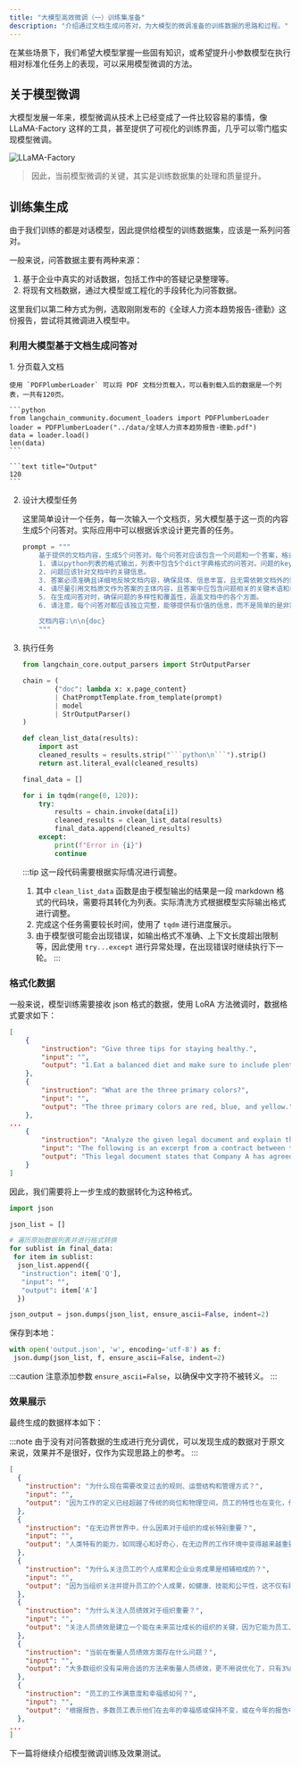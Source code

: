 ```yaml
---
title: "大模型高效微调（一）训练集准备"
description: "介绍通过文档生成问答对，为大模型的微调准备的训练数据的思路和过程。"
---
```


在某些场景下，我们希望大模型掌握一些固有知识，或希望提升小参数模型在执行相对标准化任务上的表现，可以采用模型微调的方法。

## 关于模型微调

大模型发展一年来，模型微调从技术上已经变成了一件比较容易的事情，像 LLaMA-Factory 这样的工具，甚至提供了可视化的训练界面，几乎可以零门槛实现模型微调。

![LLaMA-Factory](../../../../assets/llm-assets/LLaMA_Factory_UI.webp)

> 因此，当前模型微调的关键，其实是训练数据集的处理和质量提升。

## 训练集生成

由于我们训练的都是对话模型，因此提供给模型的训练数据集，应该是一系列问答对。

一般来说，问答数据主要有两种来源：
1. 基于企业中真实的对话数据，包括工作中的答疑记录整理等。
2. 将现有文档数据，通过大模型或工程化的手段转化为问答数据。

这里我们以第二种方式为例，选取刚刚发布的《全球人力资本趋势报告-德勤》这份报告，尝试将其微调进入模型中。

### 利用大模型基于文档生成问答对


<Steps>
1. 分页载入文档

    使用 `PDFPlumberLoader` 可以将 PDF 文档分页载入，可以看到载入后的数据是一个列表，一共有120页。

    ```python
    from langchain_community.document_loaders import PDFPlumberLoader
    loader = PDFPlumberLoader("../data/全球人力资本趋势报告-德勤.pdf")
    data = loader.load()
    len(data)
    ```

    ```text title="Output"
    120
    ```

2. 设计大模型任务

    这里简单设计一个任务，每一次输入一个文档页，另大模型基于这一页的内容生成5个问答对。实际应用中可以根据诉求设计更完善的任务。

    ```python
    prompt = """
        基于提供的文档内容，生成5个问答对。每个问答对应该包含一个问题和一个答案，格式应遵循以下规范：
        1. 请以python列表的格式输出，列表中包含5个dict字典格式的问答对。问题的key是"Q"，答案的key是"A"。
        2. 问题应该针对文档中的关键信息。
        3. 答案必须准确且详细地反映文档内容，确保具体、信息丰富，且无需依赖文档外的额外信息即可理解。
        4. 请尽量引用文档原文作为答案的主体内容，且答案中应包含问题相关的关键术语和概念，以保持信息的连贯性和完整性。
        5. 在生成问答对时，确保问题的多样性和覆盖性，涵盖文档中的各个方面。
        6. 请注意，每个问答对都应该独立完整，能够提供有价值的信息，而不是简单的是非题或过于明显的问题。

        文档内容:\n\n{doc}
        """
    ```

3. 执行任务

    ```python
    from langchain_core.output_parsers import StrOutputParser

    chain = (
            {"doc": lambda x: x.page_content}
            | ChatPromptTemplate.from_template(prompt)
            | model
            | StrOutputParser()
    )

    def clean_list_data(results):
        import ast
        cleaned_results = results.strip("```python\n```").strip()
        return ast.literal_eval(cleaned_results)

    final_data = []

    for i in tqdm(range(0, 120)):
        try:
            results = chain.invoke(data[i])
            cleaned_results = clean_list_data(results)
            final_data.append(cleaned_results)
        except:
            print(f"Error in {i}")
            continue
    ```

    :::tip
    这一段代码需要根据实际情况进行调整。
    1. 其中 `clean_list_data` 函数是由于模型输出的结果是一段 markdown 格式的代码块，需要将其转化为列表。实际清洗方式根据模型实际输出格式进行调整。
    2. 完成这个任务需要较长时间，使用了 `tqdm` 进行进度展示。
    3. 由于模型很可能会出现错误，如输出格式不准确、上下文长度超出限制等，因此使用 `try...except` 进行异常处理，在出现错误时继续执行下一轮。
    :::
</Steps>

### 格式化数据

一般来说，模型训练需要接收 json 格式的数据，使用 LoRA 方法微调时，数据格式要求如下：

```json
[
    {
        "instruction": "Give three tips for staying healthy.",
        "input": "",
        "output": "1.Eat a balanced diet and make sure to include plenty of fruits and vegetables. \n2. Exercise regularly to keep your body active and strong. \n3. Get enough sleep and maintain a consistent sleep schedule."
    },
    {
        "instruction": "What are the three primary colors?",
        "input": "",
        "output": "The three primary colors are red, blue, and yellow."
    },
...
    {
        "instruction": "Analyze the given legal document and explain the key points.",
        "input": "The following is an excerpt from a contract between two parties, labeled \"Company A\" and \"Company B\": \n\n\"Company A agrees to provide reasonable assistance to Company B in ensuring the accuracy of the financial statements it provides. This includes allowing Company A reasonable access to personnel and other documents which may be necessary for Company B\u2019s review. Company B agrees to maintain the document provided by Company A in confidence, and will not disclose the information to any third parties without Company A\u2019s explicit permission.\"",
        "output": "This legal document states that Company A has agreed to provide reasonable assistance to Company B in ensuring the accuracy of the financial statements. Company A has also agreed to allow Company B to access personnel and other documents necessary for Company B\u2019s review. Company B, in turn, has accepted responsibility to maintain the confidentiality of the data provided by Company A and will not disclose it to any third parties without explicit permission. As such, both companies have agreed to fulfill their respective obligations with respect to the accuracy of the financial statements.\n##\n10. Instruction: Rewrite the following sentence using the active voice.\n10. Input:\nThe book was read by the student.  \n10. Output:\nThe student read the book."
    }
]
```

因此，我们需要将上一步生成的数据转化为这种格式。

```python
import json

json_list = []

# 遍历原始数据列表并进行格式转换
for sublist in final_data:
 for item in sublist:
  json_list.append({
   "instruction": item['Q'],
   "input": "",
   "output": item['A']
  })

json_output = json.dumps(json_list, ensure_ascii=False, indent=2)
```

保存到本地：

```python
with open('output.json', 'w', encoding='utf-8') as f:
 json.dump(json_list, f, ensure_ascii=False, indent=2)
```

:::caution
注意添加参数 `ensure_ascii=False`，以确保中文字符不被转义。
:::

### 效果展示

最终生成的数据样本如下：

:::note
由于没有对问答数据的生成进行充分调优，可以发现生成的数据对于原文来说，效果并不是很好，仅作为实现思路上的参考。
:::

```json
[
  {
    "instruction": "为什么现在需要改变过去的规则、运营结构和管理方式？",
    "input": "",
    "output": "因为工作的定义已经超越了传统的岗位和物理空间，员工的特性也在变化，传统的绩效衡量方法可能不再适用。"
  },
  {
    "instruction": "在无边界世界中，什么因素对于组织的成长特别重要？",
    "input": "",
    "output": "人类特有的能力，如同理心和好奇心，在无边界的工作环境中变得越来越重要。"
  },
  {
    "instruction": "为什么关注员工的个人成果和企业业务成果是相辅相成的？",
    "input": "",
    "output": "因为当组织关注并提升员工的个人成果，如健康、技能和公平性，这不仅有助于员工个人，也会反过来推动企业取得更好的业务成果。"
  },
  {
    "instruction": "为什么关注人员绩效对于组织重要？",
    "input": "",
    "output": "关注人员绩效是建立一个能在未来茁壮成长的组织的关键，因为它能为员工、组织和社会创造复合的、共享的价值。"
  },
  {
    "instruction": "当前在衡量人员绩效方面存在什么问题？",
    "input": "",
    "output": "大多数组织没有采用合适的方法来衡量人员绩效，更不用说优化了，只有3%的受访者在《2024年全球人力资源趋势》研究中表示，他们的组织在衡量员工价值创造方面采取了非常有效的方式。"
  },
  {
    "instruction": "员工的工作满意度和幸福感如何？",
    "input": "",
    "output": "根据报告，多数员工表示他们在去年的幸福感或保持不变，或在今年的报告中降低，这种情况并不罕见，如2018年超过40%的员工感到压力很大。"
  },
...
]
```

下一篇将继续介绍模型微调训练及效果测试。
